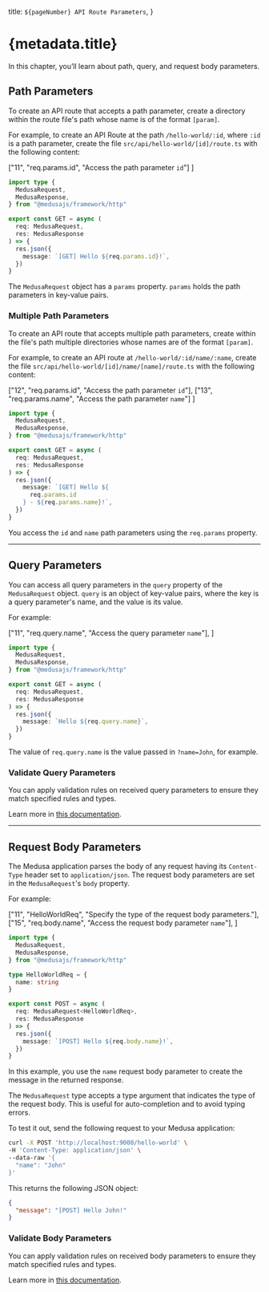   title: `${pageNumber} API Route Parameters`,
}

# {metadata.title}

In this chapter, you’ll learn about path, query, and request body parameters.

## Path Parameters

To create an API route that accepts a path parameter, create a directory within the route file's path whose name is of the format `[param]`.

For example, to create an API Route at the path `/hello-world/:id`, where `:id` is a path parameter, create the file `src/api/hello-world/[id]/route.ts` with the following content:

  ["11", "req.params.id", "Access the path parameter `id`"]
]

```ts title="src/api/hello-world/[id]/route.ts" highlights={singlePathHighlights}
import type {
  MedusaRequest,
  MedusaResponse,
} from "@medusajs/framework/http"

export const GET = async (
  req: MedusaRequest,
  res: MedusaResponse
) => {
  res.json({
    message: `[GET] Hello ${req.params.id}!`,
  })
}
```

The `MedusaRequest` object has a `params` property. `params` holds the path parameters in key-value pairs.

### Multiple Path Parameters

To create an API route that accepts multiple path parameters, create within the file's path multiple directories whose names are of the format `[param]`.

For example, to create an API route at `/hello-world/:id/name/:name`, create the file `src/api/hello-world/[id]/name/[name]/route.ts` with the following content:

  ["12", "req.params.id", "Access the path parameter `id`"],
  ["13", "req.params.name", "Access the path parameter `name`"]
]

```ts title="src/api/hello-world/[id]/name/[name]/route.ts" highlights={multiplePathHighlights}
import type {
  MedusaRequest,
  MedusaResponse,
} from "@medusajs/framework/http"

export const GET = async (
  req: MedusaRequest,
  res: MedusaResponse
) => {
  res.json({
    message: `[GET] Hello ${
      req.params.id
    } - ${req.params.name}!`,
  })
}
```

You access the `id` and `name` path parameters using the `req.params` property.

---

## Query Parameters

You can access all query parameters in the `query` property of the `MedusaRequest` object. `query` is an object of key-value pairs, where the key is a query parameter's name, and the value is its value.

For example:

  ["11", "req.query.name", "Access the query parameter `name`"],
]

```ts title="src/api/hello-world/route.ts" highlights={queryHighlights}
import type {
  MedusaRequest,
  MedusaResponse,
} from "@medusajs/framework/http"

export const GET = async (
  req: MedusaRequest,
  res: MedusaResponse
) => {
  res.json({
    message: `Hello ${req.query.name}`,
  })
}
```

The value of `req.query.name` is the value passed in `?name=John`, for example.

### Validate Query Parameters

You can apply validation rules on received query parameters to ensure they match specified rules and types.

Learn more in [this documentation](../validation/page.mdx#how-to-validate-request-query-paramters).

---

## Request Body Parameters

The Medusa application parses the body of any request having its `Content-Type` header set to `application/json`. The request body parameters are set in the `MedusaRequest`'s `body` property.

For example:

  ["11", "HelloWorldReq", "Specify the type of the request body parameters."],
  ["15", "req.body.name", "Access the request body parameter `name`"],
]

```ts title="src/api/hello-world/route.ts" highlights={bodyHighlights}
import type {
  MedusaRequest,
  MedusaResponse,
} from "@medusajs/framework/http"

type HelloWorldReq = {
  name: string
}

export const POST = async (
  req: MedusaRequest<HelloWorldReq>,
  res: MedusaResponse
) => {
  res.json({
    message: `[POST] Hello ${req.body.name}!`,
  })
}
```

In this example, you use the `name` request body parameter to create the message in the returned response.

<Note title="Tip">

The `MedusaRequest` type accepts a type argument that indicates the type of the request body. This is useful for auto-completion and to avoid typing errors.

</Note>

To test it out, send the following request to your Medusa application:

```bash
curl -X POST 'http://localhost:9000/hello-world' \
-H 'Content-Type: application/json' \
--data-raw '{
  "name": "John"
}'
```

This returns the following JSON object:

```json
{
  "message": "[POST] Hello John!"
}
```

### Validate Body Parameters

You can apply validation rules on received body parameters to ensure they match specified rules and types.

Learn more in [this documentation](../validation/page.mdx#how-to-validate-request-body).
